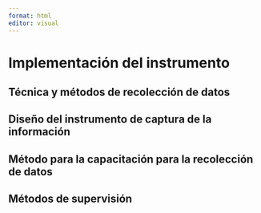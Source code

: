 ```yaml
---
format: html
editor: visual
---
```


# Implementación del instrumento {#imp-instrument}

## Técnica y métodos de recolección de datos

## Diseño del instrumento de captura de la información

## Método para la capacitación para la recolección de datos

## Métodos de supervisión
